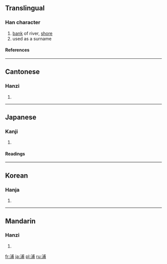 ==Translingual==
===Han character===
{{Han char|rn=85|rad=水|as=07|sn=10|four=3312<sub>7</sub>|canj=水戈十月 (EIJB)}}
# [[bank]] of river, [[shore]]
# used as a surname
====References====
{{Han ref|kx=0624.110|dkj=17475|dj=1021.250|hdz=31619.120|uh=6D66|ud=28006|bh=AEFA|bd=44794}}

----
==Cantonese==
===Hanzi===
{{yue-hanzi|jyut=|y=pou2}}
# {{defn|Cantonese}}

----
==Japanese==
===Kanji===
{{ja-kanji|grade=c|rs=水07}}
# {{defn|Japanese}} 
====Readings====
{{ja-readings|on=[[ほ]] (ho)|kun=[[うら]] (ura)}}

----
==Korean==
===Hanja===
{{ko-hanja|hangeul=[[포]]|eumhun=|rv=po|mr=p'o|y=pho}}
# {{defn|Korean}}

----
==Mandarin==
===Hanzi===
{{cmn-hanzi|pin=[[gǎo]] ([[gao3]]), [[gé]] ([[ge2]]), [[pǔ]] ([[pu3]])|wg=kao<sup>3</sup>, ko<sup>2</sup>, p'u<sup>3</sup>}}
# {{defn|Mandarin}}

[[fr:浦]]
[[ja:浦]]
[[pl:浦]]
[[ru:浦]]